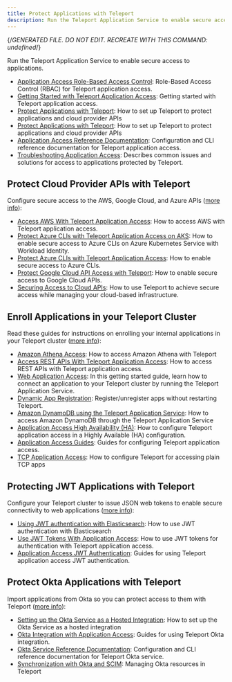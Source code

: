 ```yaml
---
title: Protect Applications with Teleport
description: Run the Teleport Application Service to enable secure access to applications.
---
```


{/*GENERATED FILE. DO NOT EDIT. RECREATE WITH THIS COMMAND:
undefined*/}

Run the Teleport Application Service to enable secure access to applications.

- [Application Access Role-Based Access Control](/controls.mdx): Role-Based Access Control (RBAC) for Teleport application access.
- [Getting Started with Teleport Application Access](/getting-started.mdx): Getting started with Teleport application access.
- [Protect Applications with Teleport](/introduction.mdx): How to set up Teleport to protect applications and cloud provider APIs
- [Protect Applications with Teleport](/overview.mdx): How to set up Teleport to protect applications and cloud provider APIs
- [Application Access Reference Documentation](/reference.mdx): Configuration and CLI reference documentation for Teleport application access.
- [Troubleshooting Application Access](/troubleshooting-apps.mdx): Describes common issues and solutions for access to applications protected by Teleport.

## Protect Cloud Provider APIs with Teleport

Configure secure access to the AWS, Google Cloud, and Azure APIs ([more info](/cloud-apis.mdx)):

- [Access AWS With Teleport Application Access](/cloud-apis/aws-console.mdx): How to access AWS with Teleport application access.
- [Protect Azure CLIs with Teleport Application Access on AKS](/cloud-apis/azure-aks-workload-id.mdx): How to enable secure access to Azure CLIs on Azure Kubernetes Service with Workload Identity.
- [Protect Azure CLIs with Teleport Application Access](/cloud-apis/azure.mdx): How to enable secure access to Azure CLIs.
- [Protect Google Cloud API Access with Teleport](/cloud-apis/google-cloud.mdx): How to enable secure access to Google Cloud APIs.
- [Securing Access to Cloud APIs](/cloud-apis/overview.mdx): How to use Teleport to achieve secure access while managing your cloud-based infrastructure.

## Enroll Applications in your Teleport Cluster

Read these guides for instructions on enrolling your internal applications in your Teleport cluster ([more info](/guides.mdx)):

- [Amazon Athena Access](/guides/amazon-athena.mdx): How to access Amazon Athena with Teleport
- [Access REST APIs With Teleport Application Access](/guides/api-access.mdx): How to access REST APIs with Teleport application access.
- [Web Application Access](/guides/connecting-apps.mdx): In this getting started guide, learn how to connect an application to your Teleport cluster by running the Teleport Application Service.
- [Dynamic App Registration](/guides/dynamic-registration.mdx): Register/unregister apps without restarting Teleport.
- [Amazon DynamoDB using the Teleport Application Service](/guides/dynamodb.mdx): How to access Amazon DynamoDB through the Teleport Application Service
- [Application Access High Availability (HA)](/guides/ha.mdx): How to configure Teleport application access in a Highly Available (HA) configuration.
- [Application Access Guides](/guides/overview.mdx): Guides for configuring Teleport application access.
- [TCP Application Access](/guides/tcp.mdx): How to configure Teleport for accessing plain TCP apps

## Protecting JWT Applications with Teleport

Configure your Teleport cluster to issue JSON web tokens to enable secure connectivity to web applications ([more info](/jwt.mdx)):

- [Using JWT authentication with Elasticsearch](/jwt/elasticsearch.mdx): How to use JWT authentication with Elasticsearch
- [Use JWT Tokens With Application Access](/jwt/introduction.mdx): How to use JWT tokens for authentication with Teleport application access.
- [Application Access JWT Authentication](/jwt/overview.mdx): Guides for using Teleport application access JWT authentication.

## Protect Okta Applications with Teleport

Import applications from Okta so you can protect access to them with Teleport ([more info](/okta.mdx)):

- [Setting up the Okta Service as a Hosted Integration](/okta/hosted-guide.mdx): How to set up the Okta Service as a hosted integration
- [Okta Integration with Application Access](/okta/overview.mdx): Guides for using Teleport Okta integration.
- [Okta Service Reference Documentation](/okta/reference.mdx): Configuration and CLI reference documentation for Teleport Okta service.
- [Synchronization with Okta and SCIM](/okta/sync-scim.mdx): Managing Okta resources in Teleport

